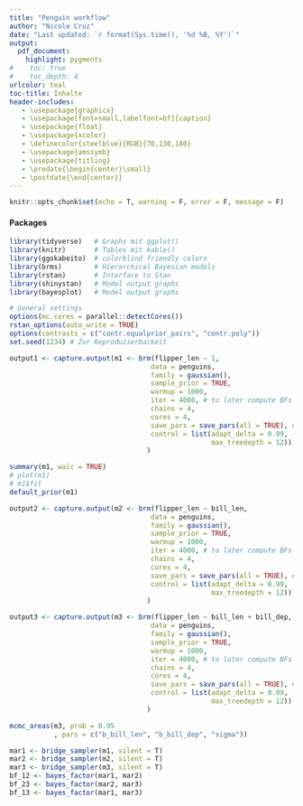 ```yaml
---
title: "Penguin workflow"
author: "Nicole Cruz"
date: "Last updated: `r format(Sys.time(), '%d %B, %Y')`"
output: 
  pdf_document:
    highlight: pygments
#    toc: true
#    toc_depth: 4
urlcolor: teal
toc-title: Inhalte
header-includes:
   - \usepackage{graphicx} 
   - \usepackage[font=small,labelfont=bf]{caption}
   - \usepackage{float} 
   - \usepackage{xcolor}
   - \definecolor{steelblue}{RGB}{70,130,180}
   - \usepackage{amssymb}
   - \usepackage{titling}
   - \predate{\begin{center}\small}
   - \postdate{\end{center}}
---
```


```r
knitr::opts_chunk$set(echo = T, warning = F, error = F, message = F)
```

#### Packages

```r
library(tidyverse)   # Graphs mit ggplot()
library(knitr)       # Tables mit kable() 
library(ggokabeito)  # colorblind friendly colors
library(brms)        # Hierarchical Bayesian models
library(rstan)       # Interface to Stan
library(shinystan)   # Model output graphs
library(bayesplot)   # Model output graphs

# General settings
options(mc.cores = parallel::detectCores())
rstan_options(auto_write = TRUE)
options(contrasts = c("contr.equalprior_pairs", "contr.poly"))
set.seed(1234) # Zur Reproduzierbarkeit
```


```r
output1 <- capture.output(m1 <- brm(flipper_len ~ 1,
                                   data = penguins,
                                   family = gaussian(),
                                   sample_prior = TRUE,
                                   warmup = 1000, 
                                   iter = 4000, # to later compute BFs
                                   chains = 4, 
                                   cores = 4,
                                   save_pars = save_pars(all = TRUE), # to later compute BFs
                                   control = list(adapt_delta = 0.99, 
                                                  max_treedepth = 12))
                                  )

summary(m1, waic = TRUE)
# plot(m1)
# m1$fit
default_prior(m1)
```

```r
output2 <- capture.output(m2 <- brm(flipper_len ~ bill_len,
                                   data = penguins,
                                   family = gaussian(),
                                   sample_prior = TRUE,
                                   warmup = 1000, 
                                   iter = 4000, # to later compute BFs
                                   chains = 4, 
                                   cores = 4,
                                   save_pars = save_pars(all = TRUE), # to later compute BFs
                                   control = list(adapt_delta = 0.99, 
                                                  max_treedepth = 12))
                                  )
```

```r
output3 <- capture.output(m3 <- brm(flipper_len ~ bill_len + bill_dep,
                                   data = penguins,
                                   family = gaussian(),
                                   sample_prior = TRUE,
                                   warmup = 1000, 
                                   iter = 4000, # to later compute BFs
                                   chains = 4, 
                                   cores = 4,
                                   save_pars = save_pars(all = TRUE), # to later compute BFs
                                   control = list(adapt_delta = 0.99, 
                                                  max_treedepth = 12))
                                  )
```

```r
mcmc_areas(m3, prob = 0.95
           , pars = c("b_bill_len", "b_bill_dep", "sigma")) 
```

```r
mar1 <- bridge_sampler(m1, silent = T)
mar2 <- bridge_sampler(m2, silent = T)
mar3 <- bridge_sampler(m3, silent = T)
bf_12 <- bayes_factor(mar1, mar2)
bf_23 <- bayes_factor(mar2, mar3)
bf_13 <- bayes_factor(mar1, mar3)
```